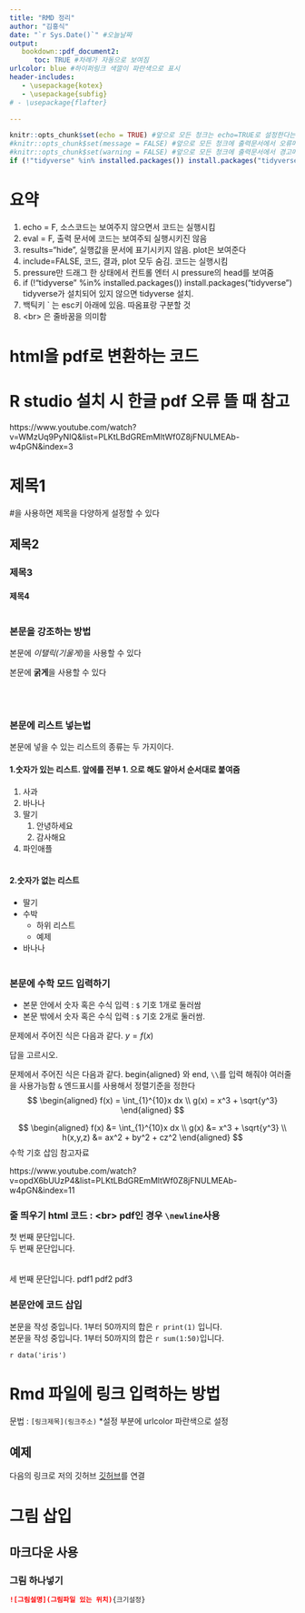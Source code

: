```yaml
---
title: "RMD 정리"
author: "김홍식"
date: "`r Sys.Date()`" #오늘날짜
output:
   bookdown::pdf_document2:
      toc: TRUE #차례가 자동으로 보여짐
urlcolor: blue #하이퍼링크 색깔이 파란색으로 표시
header-includes:
   - \usepackage{kotex}
   - \usepackage{subfig}
# - \usepackage{flafter}

---
```


```r
knitr::opts_chunk$set(echo = TRUE) #앞으로 모든 청크는 echo=TRUE로 설정한다는 의미(초기셋팅)
#knitr::opts_chunk$set(message = FALSE) #앞으로 모든 청크에 출력문서에서 오류메시지 삽입 안됨
#knitr::opts_chunk$set(warning = FALSE) #앞으로 모든 청크에 출력문서에서 경고메시지 출력 안됨
if (!"tidyverse" %in% installed.packages()) install.packages("tidyverse")
```

# 요약
1. echo = F, 소스코드는 보여주지 않으면서 코드는 실행시킴
1. eval = F, 출력 문서에 코드는 보여주되 실행시키진 않음
1. results="hide", 실행값을 문서에 표기시키지 않음. plot은 보여준다
1. include=FALSE, 코드, 결과, plot 모두 숨김. 코드는 실행시킴
1. pressure만 드래그 한 상태에서 컨트롤 엔터 시 pressure의 head를 보여줌
1. if (!"tidyverse" %in% installed.packages()) install.packages("tidyverse") tidyverse가 설치되어 있지 않으면 tidyverse 설치.
1. 백틱키 ` 는 esc키 아래에 있음. 따옴표랑 구분할 것
1. &lt;br&gt; 은 줄바꿈을 의미함

# html을 pdf로 변환하는 코드


# R studio 설치 시 한글 pdf 오류 뜰 때 참고
https://www.youtube.com/watch?v=WMzUq9PyNIQ&list=PLKtLBdGREmMltWf0Z8jFNULMEAb-w4pGN&index=3

# 제목1
#을 사용하면 제목을 다양하게 설정할 수 있다

## 제목2 
### 제목3
#### 제목4 <br><br>

### 본문을 강조하는 방법
본문에 *이탤릭(기울게)*을 사용할 수 있다

본문에 **굵게**을 사용할 수 있다

<br><br>

### 본문에 리스트 넣는법
본문에 넣을 수 있는 리스트의 종류는 두 가지이다.

#### 1.**숫자가 있는 리스트**. 앞에를 전부 1. 으로 해도 알아서 순서대로 붙여줌

1. 사과
1. 바나나
1. 딸기
   1. 안녕하세요
   1. 감사해요
1. 파인애플
<br><br>

#### 2.**숫자가 없는 리스트**
* 딸기
* 수박
   - 하위 리스트
   - 예제
* 바나나
<br><br>

### 본문에 수학 모드 입력하기
* 본문 안에서 숫자 혹은 수식 입력 : `$` 기호 $1$개로 둘러쌈
* 본문 밖에서 숫자 혹은 수식 입력 : `$` 기호 $2$개로 둘러쌈.

문제에서 주어진 식은 다음과 같다. $y=f(x)$

답을 고르시오.

문제에서 주어진 식은 다음과 같다.
begin{aligned} 와 end, `\\`를 입력 해줘야 여러줄을 사용가능함
`&` 엔드표시를 사용해서 정렬기준을 정한다
$$ 
\begin{aligned}
f(x) = \int_{1}^{10}x dx \\
g(x) = x^3 + \sqrt{y^3}
\end{aligned}
$$

$$ 
\begin{aligned}
f(x) &= \int_{1}^{10}x dx \\
g(x) &= x^3 + \sqrt{y^3} \\
h(x,y,z) &= ax^2 + by^2 + cz^2
\end{aligned}
$$
수학 기호 삽임 참고자료

https://www.youtube.com/watch?v=opdX6bUUzP4&list=PLKtLBdGREmMltWf0Z8jFNULMEAb-w4pGN&index=11


### 줄 띄우기 html 코드 : &lt;br&gt; pdf인 경우 `\newline`사용
첫 번째 문단입니다.<br>두 번째 문단입니다.
<br><br><br>
세 번째 문단입니다. \newline
pdf1 \newline pdf2 \newline \newline pdf3

### 본문안에 코드 삽입
본문을 작성 중입니다. 1부터 50까지의 합은 `r print(1)` 입니다. <br>
본문을 작성 중입니다. 1부터 50까지의 합은 `r sum(1:50)`입니다.


`r data('iris')`

# Rmd 파일에 링크 입력하는 방법

문법 : `[링크제목](링크주소)`
*설정 부분에 urlcolor 파란색으로 설정

## 예제

다음의 링크로 저의 깃허브
[깃허브](https://github.com/Jasogu/R)를 연결

# 그림 삽입

## 마크다운 사용

### 그림 하나넣기

```markdown
![그림설명](그림파일 있는 위치){크기설정}
```

